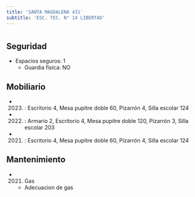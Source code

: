 ```yaml
---
title: 'SANTA MAGDALENA 431'
subtitle: 'ESC. TEC. N° 14 LIBERTAD'
---
```


#


## Seguridad

*  Espacios seguros: 1 
    + Guardia física: NO





## Mobiliario

*  (2023) : Escritorio 4, Mesa pupitre doble 60, Pizarrón 4, Silla escolar 124 

*  (2022) : Armario 2, Escritorio 4, Mesa pupitre doble 120, Pizarrón 3, Silla escolar 203 

*  (2021) : Escritorio 4, Mesa pupitre doble 60, Pizarrón 4, Silla escolar 124 





## Mantenimiento

*  (2021) Gas 
    + Adecuacion de gas



